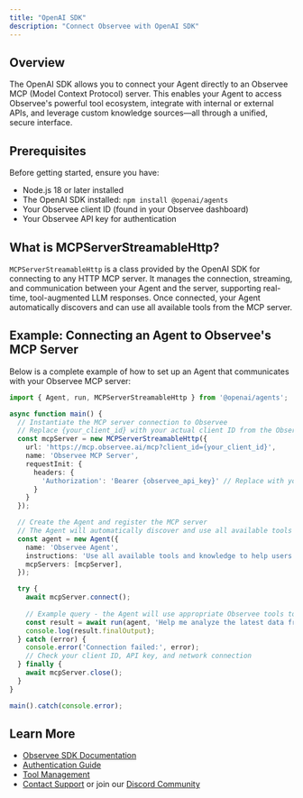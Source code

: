```yaml
---
title: "OpenAI SDK"
description: "Connect Observee with OpenAI SDK"
---
```


## Overview

The OpenAI SDK allows you to connect your Agent directly to an Observee MCP (Model Context Protocol) server. This enables your Agent to access Observee's powerful tool ecosystem, integrate with internal or external APIs, and leverage custom knowledge sources—all through a unified, secure interface.

## Prerequisites

Before getting started, ensure you have:
- Node.js 18 or later installed
- The OpenAI SDK installed: `npm install @openai/agents`
- Your Observee client ID (found in your Observee dashboard)
- Your Observee API key for authentication

## What is MCPServerStreamableHttp?

`MCPServerStreamableHttp` is a class provided by the OpenAI SDK for connecting to any HTTP MCP server. It manages the connection, streaming, and communication between your Agent and the server, supporting real-time, tool-augmented LLM responses. Once connected, your Agent automatically discovers and can use all available tools from the MCP server.

## Example: Connecting an Agent to Observee's MCP Server

Below is a complete example of how to set up an Agent that communicates with your Observee MCP server:

```ts
import { Agent, run, MCPServerStreamableHttp } from '@openai/agents';

async function main() {
  // Instantiate the MCP server connection to Observee
  // Replace {your_client_id} with your actual client ID from the Observee dashboard
  const mcpServer = new MCPServerStreamableHttp({
    url: 'https://mcp.observee.ai/mcp?client_id={your_client_id}',
    name: 'Observee MCP Server',
    requestInit: {
      headers: {
        'Authorization': 'Bearer {observee_api_key}' // Replace with your API key
      }
    }
  });

  // Create the Agent and register the MCP server
  // The Agent will automatically discover and use all available tools from Observee
  const agent = new Agent({
    name: 'Observee Agent',
    instructions: 'Use all available tools and knowledge to help users with their requests.',
    mcpServers: [mcpServer],
  });

  try {
    await mcpServer.connect();
    
    // Example query - the Agent will use appropriate Observee tools to answer
    const result = await run(agent, 'Help me analyze the latest data from our monitoring system');
    console.log(result.finalOutput);
  } catch (error) {
    console.error('Connection failed:', error);
    // Check your client ID, API key, and network connection
  } finally {
    await mcpServer.close();
  }
}

main().catch(console.error);
```

## Learn More
- [Observee SDK Documentation](/agentsdk/overview)
- [Authentication Guide](/agentsdk/authentication)
- [Tool Management](/agentsdk/tools)
- [Contact Support](mailto:contact@observee.ai) or join our [Discord Community](https://discord.gg/jnf8yHWJ)

